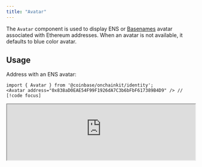 ```yaml
---
title: "Avatar"
---
```


The `Avatar` component is used to display ENS or [Basenames](https://www.base.org/names) avatar associated with Ethereum addresses.
When an avatar is not available, it defaults to blue color avatar.

## Usage

Address with an ENS avatar:
```tsx
import { Avatar } from '@coinbase/onchainkit/identity';
<Avatar address="0x838aD0EAE54F99F1926dA7C3b6bFbF617389B4D9" /> // [!code focus]
```

<iframe
  src="https://684b5e62b1ff46bc5bf83966-aijszlfakk.chromatic.com/iframe.html?args=&id=onchainkit-identity-avatar--default-identity&viewMode=story&dark=true&hero=true"
  width="100%"
  height="auto"
/>
{/* <App>
  <Avatar address="0x838aD0EAE54F99F1926dA7C3b6bFbF617389B4D9" />
</App> */}

Address without an ENS or Basenames avatar defaults to a plain avatar:

```tsx
import { Avatar } from '@coinbase/onchainkit/identity';
<Avatar address="0x1234567890abcdef1234567890abcdef12345678" /> // [!code focus]
```

<iframe
  src="https://684b5e62b1ff46bc5bf83966-aijszlfakk.chromatic.com/iframe.html?args=&id=onchainkit-identity-avatar--full-address&viewMode=story&dark=true&hero=true"
  width="100%"
  height="auto"
/>
{/* <App>
  <Avatar address="0x1234567890abcdef1234567890abcdef12345678" />
</App> */}

Address with a Basename avatar:

```tsx
import { Avatar } from '@coinbase/onchainkit/identity';
import { base } from 'viem/chains'; // [!code focus]

<Avatar address="0x4bEf0221d6F7Dd0C969fe46a4e9b339a84F52FDF" chain={base} /> // [!code focus]
```

<iframe
  src="https://684b5e62b1ff46bc5bf83966-aijszlfakk.chromatic.com/iframe.html?args=&id=onchainkit-identity-avatar--full-address&viewMode=story&dark=true&hero=true"
  width="100%"
  height="auto"
/>
{/* <App>
  <Avatar address="0x4bEf0221d6F7Dd0C969fe46a4e9b339a84F52FDF" chain={base}/>
</App> */}

Override styles via `className` prop:

```tsx
import { Avatar } from '@coinbase/onchainkit/identity';
<Avatar // [!code focus]
  className="bg-white rounded-full" // [!code focus]
  address="0x1234567890abcdef1234567890abcdef12345678"
/> // [!code focus]
```

<iframe
  src="https://684b5e62b1ff46bc5bf83966-aijszlfakk.chromatic.com/iframe.html?args=&id=onchainkit-identity-avatar--override-styles&viewMode=story&dark=true&hero=true"
  width="100%"
  height="auto"
/>

{/* <App>
  <Avatar className="bg-white rounded-full" address="0x1234567890abcdef1234567890abcdef12345678" />
</App> */}

Use `defaultComponent` prop to change the default avatar when ENS avatar is not found.
Use `loadingComponent` prop to change the loading placeholder:
```tsx
import { Avatar } from '@coinbase/onchainkit/identity';
<Avatar
  address="0x1234567890abcdef1234567890abcdef12345678"
  loadingComponent={(
    <div className="h-8 w-8">
      <svg width="100%" height="100%" viewBox="0 0 20 20" xmlns="http://www.w3.org/2000/svg">
        <polygon points="6,1 14,1 19,6 19,14 14,19 6,19 1,14 1,6" fill="yellow" stroke="yellow" stroke-width="1"/>
      </svg>
    </div>
  )}
  defaultComponent={(
    <div className="h-8 w-8">
      <svg width="100%" height="100%" viewBox="0 0 20 20" xmlns="http://www.w3.org/2000/svg">
        <polygon points="6,1 14,1 19,6 19,14 14,19 6,19 1,14 1,6" fill="green" stroke="green" stroke-width="1"/>
      </svg>
    </div>
  )}
/>
```

<iframe
  src="https://684b5e62b1ff46bc5bf83966-aijszlfakk.chromatic.com/iframe.html?args=&id=onchainkit-identity-avatar--default-loading-components&viewMode=story&dark=true&hero=true"
  width="100%"
  height="auto"
/>
{/* <App>
  <Avatar
    address="0x1234567890abcdef1234567890abcdef12345678"
    loadingComponent={(
      <div className="h-8 w-8">
        <svg width="100%" height="100%" viewBox="0 0 20 20" xmlns="http://www.w3.org/2000/svg">
          <polygon points="6,1 14,1 19,6 19,14 14,19 6,19 1,14 1,6" fill="yellow" stroke="yellow" stroke-width="1"/>
        </svg>
      </div>
    )}
    defaultComponent={(
      <div className="h-8 w-8">
        <svg width="100%" height="100%" viewBox="0 0 20 20" xmlns="http://www.w3.org/2000/svg">
          <polygon points="6,1 14,1 19,6 19,14 14,19 6,19 1,14 1,6" fill="green" stroke="green" stroke-width="1"/>
        </svg>
      </div>
    )}
  />
</App> */}

Show attestation on ENV avatar with [`Badge`](/onchainkit/identity/badge) component.
Use [`OnchainKitProvider`](/onchainkit/config/onchainkit-provider) or [`Identity`](/onchainkit/identity/identity) component with the `schemaId` prop.
```tsx
import { Avatar, Badge, Identity } from '@coinbase/onchainkit/identity';
<Identity
  schemaId="0xf8b05c79f090979bf4a80270aba232dff11a10d9ca55c4f88de95317970f0de9"
  address="0x838aD0EAE54F99F1926dA7C3b6bFbF617389B4D9"
>
  <Avatar >
    <Badge />
  </Avatar>
</Identity>
```

<iframe
  src="https://684b5e62b1ff46bc5bf83966-aijszlfakk.chromatic.com/iframe.html?args=&id=onchainkit-identity-avatar--with-badge&viewMode=story&dark=true&hero=true"
  width="100%"
  height="auto"
/>
{/* <App>
  <Identity
    schemaId="0xf8b05c79f090979bf4a80270aba232dff11a10d9ca55c4f88de95317970f0de9"
    address="0x838aD0EAE54F99F1926dA7C3b6bFbF617389B4D9"
    className="bg-transparent"
  >
    <Avatar >
      <Badge />
    </Avatar>
  </Identity>
</App> */}

## Props
[`AvatarReact`](/onchainkit/identity/types#AvatarReact)

